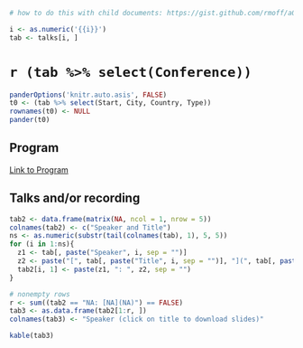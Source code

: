 ```r
# how to do this with child documents: https://gist.github.com/rmoff/a043676a2f084b81a434

i <- as.numeric('{{i}}')
tab <- talks[i, ]
```


# `r (tab %>% select(Conference))` {.tabset .tabset-fade .tabset-pills} 

```r
panderOptions('knitr.auto.asis', FALSE)
t0 <- (tab %>% select(Start, City, Country, Type))
rownames(t0) <- NULL
pander(t0)
```

## Program

[Link to Program](`r (tab %>% select(Web))`)

## Talks and/or recording

```r
tab2 <- data.frame(matrix(NA, ncol = 1, nrow = 5))
colnames(tab2) <- c("Speaker and Title")
ns <- as.numeric(substr(tail(colnames(tab), 1), 5, 5))
for (i in 1:ns){
  z1 <- tab[, paste("Speaker", i, sep = "")]
  z2 <- paste("[", tab[, paste("Title", i, sep = "")], "](", tab[, paste("Talk", i, sep = "")], ")", sep = "")
  tab2[i, 1] <- paste(z1, ": ", z2, sep = "")
}

# nonempty rows
r <- sum((tab2 == "NA: [NA](NA)") == FALSE)
tab3 <- as.data.frame(tab2[1:r, ])
colnames(tab3) <- "Speaker (click on title to download slides)"
```

```r
kable(tab3)
```
